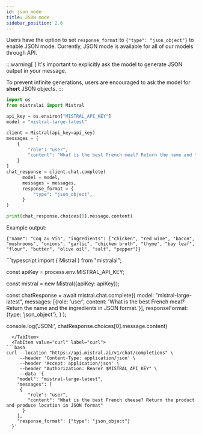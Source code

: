 ```yaml
---
id: json_mode
title: JSON mode
sidebar_position: 2.6
---
```



Users have the option to set `response_format` to `{"type": "json_object"}` to enable JSON mode.
Currently, JSON mode is available for all of our models through API. 

:::warning[ ]
It's important to explicitly ask the model to generate JSON output in your message.

To prevent infinite generations, users are encouraged to ask the model for **short** JSON objects. 
:::

<Tabs>
  <TabItem value="python" label="python" default>

```python
import os
from mistralai import Mistral

api_key = os.environ["MISTRAL_API_KEY"]
model = "mistral-large-latest"

client = Mistral(api_key=api_key)
messages = [
    {
        "role": "user",
        "content": "What is the best French meal? Return the name and the ingredients in short JSON object.",
    }
]
chat_response = client.chat.complete(
      model = model,
      messages = messages,
      response_format = {
          "type": "json_object",
      }
)

print(chat_response.choices[0].message.content)


```
Example output: 
```
{"name": "Coq au Vin", "ingredients": ["chicken", "red wine", "bacon", "mushrooms", "onions", "garlic", "chicken broth", "thyme", "bay leaf", "flour", "butter", "olive oil", "salt", "pepper"]}
```


  </TabItem>
  <TabItem value="typescript" label="typescript">
```typescript
import { Mistral } from "mistralai";

const apiKey = process.env.MISTRAL_API_KEY;

const mistral = new Mistral({apiKey: apiKey});

const chatResponse = await mistral.chat.complete({
    model: "mistral-large-latest",
    messages: [{role: 'user', content: 'What is the best French meal? Return the name and the ingredients in JSON format.'}],
    responseFormat: {type: 'json_object'},
    }
);

console.log('JSON:', chatResponse.choices[0].message.content)
```
  </TabItem>
  <TabItem value="curl" label="curl">
```bash
curl --location "https://api.mistral.ai/v1/chat/completions" \
     --header 'Content-Type: application/json' \
     --header 'Accept: application/json' \
     --header "Authorization: Bearer $MISTRAL_API_KEY" \
     --data '{
    "model": "mistral-large-latest",
    "messages": [
     {
        "role": "user",
        "content": "What is the best French cheese? Return the product and produce location in JSON format"
      }
    ],
    "response_format": {"type": "json_object"}
  }'
```
  </TabItem>
</Tabs>
